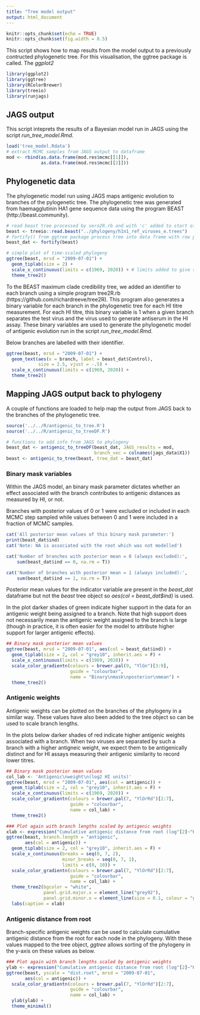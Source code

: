 ```yaml
---
title: "Tree model output"
output: html_document
---
```


```r
knitr::opts_chunk$set(echo = TRUE)
knitr::opts_chunk$set(fig.width = 8.5)
```

This script shows how to map results from the model output to a previously contructed phylogenetic tree. For this visualisation, the ggtree package is called. The *ggplot2*

```r
library(ggplot2)
library(ggtree)
library(RColorBrewer)
library(treeio)
library(runjags)
```


## JAGS output

This script inteprets the results of a Bayesian model run in JAGS using the script *run_tree_model.Rmd*.

```r
load('tree_model.Rdata')
# extract MCMC samples from JAGS output to dataframe
mod <- rbind(as.data.frame(mod.res$mcmc[[1]]),
             as.data.frame(mod.res$mcmc[[2]]))

```


## Phylogenetic data

The phylogenetic model run using JAGS maps antigenic evolution to branches of the pylogenetic tree. The phylogenetic tree was generated from haemagglutinin HA1 gene sequence data using the program BEAST (http://beast.community).

```r
# read beast tree processed by sero2R.rb and with 'c' added to start of control names
beast <- treeio::read.beast("../phylogeny/h1n1_ref_viruses_e.trees")
# fortify() from ggtree package process tree into data frame with row per node
beast_dat <- fortify(beast)

# simple plot of time-scaled phylogeny
ggtree(beast, mrsd = "2009-07-01") +
  geom_tiplab(size = 2) +
  scale_x_continuous(limits = c(1969, 2020)) + # limits added to give space for tip labels
  theme_tree2()
```

To the BEAST maximum clade credibility tree, we added an identifier to each branch using a simple program tree2R.rb (https://github.com/richardreeve/tree2R). This program also generates a binary variable for each branch in the phylogenetic tree for each HI titre measurement. For each HI titre, this binary variable is 1 when a given branch separates the test virus and the virus used to generate antiserum in the HI assay. These binary variables are used to generate the phylogenetic model of antigenic evolution run in the script *run_tree_model.Rmd*.

Below branches are labelled with their identifier.

```r
ggtree(beast, mrsd = "2009-07-01") +
  geom_text(aes(x = branch, label = beast_dat$Control),
            size = 2.5, vjust = -.5) +
  scale_x_continuous(limits = c(1969, 2020)) + 
  theme_tree2()
```

## Mapping JAGS output back to phylogeny

A couple of functions are loaded to help map the output from JAGS back to the branches of the phylogenetic tree.

```r
source('../../R/antigenic_to_tree.R')
source('../../R/antigenic_to_treeDF.R')

# functions to add info from JAGS to phylogeny
beast_dat <- antigenic_to_treeDF(beast_dat, JAGS_results = mod,
                                 branch_vec = colnames(jags_data$X1))
beast <- antigenic_to_tree(beast, tree_dat = beast_dat)

```

### Binary mask variables

Within the JAGS model, an binary mask parameter dictates whether an effect associated with the branch contributes to antigenic distances as measured by HI, or not.

Branches with posterior values of 0 or 1 were excluded or included in each
MCMC step sampled while values between 0 and 1 were included in a fraction of MCMC samples.

```r
cat('All posterior mean values of this binary mask parameter:')
print(beast_dat$ind)
cat('Note: NA is associated with the root which was not modelled')

cat('Number of branches with posterior mean = 0 (always excluded):',
    sum(beast_dat$ind == 0, na.rm = T))

cat('Number of branches with posterior mean = 1 (always included):',
    sum(beast_dat$ind == 1, na.rm = T))
```

Posterior mean values for the indicator variable are present in the *beast_dat* dataframe but not the *beast* tree object so *aes(col = beast_dat$ind)* is used.

In the plot darker shades of green indicate higher support in the data for an antigenic weight being assigned to a branch. Note that high support does not necessarily mean the antigenic weight assigned to the branch is large (though in practice, it is often easier for the model to attribute higher support for larger antigenic effects).

```r
## Binary mask posterior mean values 
ggtree(beast, mrsd = "2009-07-01", aes(col = beast_dat$ind)) +
  geom_tiplab(size = 2, col = "grey10", inherit.aes = F) +
  scale_x_continuous(limits = c(1969, 2020)) +
  scale_color_gradientn(colours = brewer.pal(9, "YlGn")[3:9],
                        guide = "colourbar",
                        name = "Binary\nmask\nposterior\nmean") +
  theme_tree2()

```

### Antigenic weights

Antigenic weights can be plotted on the branches of the phylogeny in a similar way. These values have also been added to the tree object so can be used to scale branch lengths.

In the plots below darker shades of red indicate higher antigenic weights associated with a branch. When two viruses are separated by such a branch with a higher antigneic weight, we expect them to be antigenically distinct and for HI assays measuring their antigenic similarity to record lower titres.

```r

## Binary mask posterior mean values 
col_lab <- 'Antigenic\nweight\n(log2 HI units)'
ggtree(beast, mrsd = "2009-07-01", aes(col = antigenic)) +
  geom_tiplab(size = 2, col = "grey10", inherit.aes = F) +
  scale_x_continuous(limits = c(1969, 2020)) +
  scale_color_gradientn(colours = brewer.pal(7, "YlOrRd")[2:7],
                        guide = "colourbar",
                        name = col_lab) +
  theme_tree2()

### Plot again with branch lengths scaled by antigenic weights
xlab <- expression("Cumulative antigenic distance from root (log"[2]~"HI units)")
ggtree(beast, branch.length = "antigenic",
       aes(col = antigenic)) +
  geom_tiplab(size = 2, col = "grey10", inherit.aes = F) +
  scale_x_continuous(breaks = seq(0, 7, 2),
                     minor_breaks = seq(0, 7, 1),
                     limits = c(0, 10)) +
  scale_color_gradientn(colours = brewer.pal(7, "YlOrRd")[2:7],
                        guide = "colourbar",
                        name = col_lab) +
  theme_tree2(bgcolor = "white",
              panel.grid.major.x = element_line("grey92"),
              panel.grid.minor.x = element_line(size = 0.1, colour = "grey92")) +
  labs(caption = xlab)

```

### Antigenic distance from root

Branch-specific antigenic weights can be used to calculate cumulative antigenic distance from the root for each node in the phylogeny. With these values mapped to the tree object, *ggtree* allows sorting of the phylogeny in the y-axis on these values as below.

```r
### Plot again with branch lengths scaled by antigenic weights
ylab <- expression("Cumulative antigenic distance from root (log"[2]~"HI units)")
ggtree(beast, yscale = "dist.root", mrsd = "2009-07-01",
       aes(col = antigenic)) +
  scale_color_gradientn(colours = brewer.pal(7, "YlOrRd")[2:7],
                        guide = "colourbar",
                        name = col_lab) +
  ylab(ylab) +
  theme_minimal()

```


